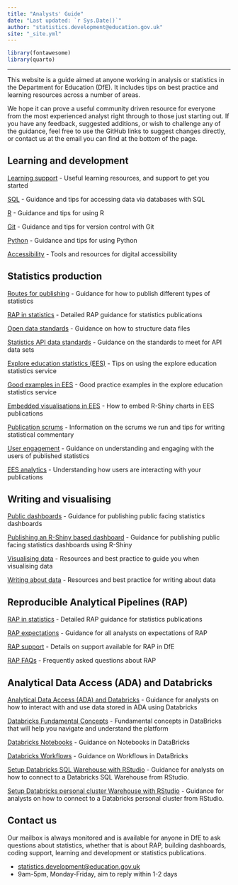 ```yaml
---
title: "Analysts' Guide"
date: "Last updated: `r Sys.Date()`"
author: "statistics.development@education.gov.uk"
site: "_site.yml"
---
```


```r
library(fontawesome)
library(quarto)

```

---

This website is a guide aimed at anyone working in analysis or statistics in the Department for Education (DfE). It includes tips on best practice and learning resources across a number of areas.

We hope it can prove a useful community driven resource for everyone from the most experienced analyst right through to those just starting out. If you have any feedback, suggested additions, or wish to challenge any of the guidance, feel free to use the GitHub links to suggest changes directly, or contact us at the email you can find at the bottom of the page.


## Learning and development

[Learning support](learning-development/learning-support.html)
- Useful learning resources, and support to get you started

[SQL](learning-development/sql.html)
- Guidance and tips for accessing data via databases with SQL

[R](learning-development/r.html)
- Guidance and tips for using R

[Git](learning-development/git.html)
- Guidance and tips for version control with Git

[Python](learning-development/python.html)
- Guidance and tips for using Python

[Accessibility](learning-development/accessibility.html)
- Tools and resources for digital accessibility

## Statistics production

[Routes for publishing](statistics-production/pub.html)
- Guidance for how to publish different types of statistics

[RAP in statistics](RAP/rap-statistics.html)
- Detailed RAP guidance for statistics publications

[Open data standards](statistics-production/ud.html)
- Guidance on how to structure data files

[Statistics API data standards](statistics-production/api-data-standards.html)
- Guidance on the standards to meet for API data sets

[Explore education statistics (EES)](statistics-production/ees.html)
- Tips on using the explore education statistics service

[Good examples in EES](statistics-production/examples.html)
- Good practice examples in the explore education statistics service

[Embedded visualisations in EES](statistics-production/embedded-charts.html)
- How to embed R-Shiny charts in EES publications

[Publication scrums](statistics-production/scrums.html)
- Information on the scrums we run and tips for writing statistical commentary

[User engagement](statistics-production/user-eng.html)
- Guidance on understanding and engaging with the users of published statistics

[EES analytics](statistics-production/user_analytics.html)
- Understanding how users are interacting with your publications

## Writing and visualising

[Public dashboards](writing-visualising/dashboards.html)
- Guidance for publishing public facing statistics dashboards

[Publishing an R-Shiny based dashboard](writing-visualising/dashboards_rshiny.html)
- Guidance for publishing public facing statistics dashboards using R-Shiny

[Visualising data](writing-visualising/visualising.html)
- Resources and best practice to guide you when visualising data

[Writing about data](writing-visualising/writing.html)
- Resources and best practice for writing about data

## Reproducible Analytical Pipelines (RAP)

[RAP in statistics](RAP/rap-statistics.html)
- Detailed RAP guidance for statistics publications

[RAP expectations](RAP/rap-expectations.html)
- Guidance for all analysts on expectations of RAP

[RAP support](RAP/rap-managers.html)
- Details on support available for RAP in DfE

[RAP FAQs](RAP/rap-faq.html)
- Frequently asked questions about RAP

## Analytical Data Access (ADA) and Databricks

[Analytical Data Access (ADA) and Databricks](ADA/ada.html)
- Guidance for analysts on how to interact with and use data stored in ADA using Databricks

[Databricks Fundamental Concepts](ADA/databricks_fundamentals.qmd)
- Fundamental concepts in DataBricks that will help  you navigate and understand the platform

[Databricks Notebooks](ADA/databricks_notebooks.qmd)
- Guidance on Notebooks in DataBricks

[Databricks Workflows](ADA/databricks_workflows.qmd)
- Guidance on Workflows in DataBricks

[Setup Databricks SQL Warehouse with RStudio](ADA/databricks_rstudio_sql_warehouse.html)
- Guidance for analysts on how to connect to a Databricks SQL Warehouse from RStudio.

[Setup Databricks personal cluster Warehouse with RStudio](ADA/databricks_rstudio_personal_cluster.html)
- Guidance for analysts on how to connect to a Databricks personal cluster from RStudio.


## Contact us

Our mailbox is always monitored and is available for anyone in DfE to ask questions about statistics, whether that is about RAP, building dashboards, coding support, learning and development or statistics publications.

- [statistics.development@education.gov.uk](mailto:statistics.development@education.gov.uk)
- 9am-5pm, Monday-Friday, aim to reply within 1-2 days